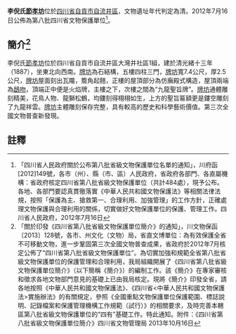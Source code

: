 {{msg:四川省文物保護單位
|名稱 = 李倪氏[[節孝坊|節孝坊]]
|編號 = 109
|圖片 = 
|級別 = S8
|分類 = 
|時代 = [[清代|清代]]
|地点 = [[四川省|四川省]][[自貢市|自貢市]][[自流井區|自流井區]]
|坐標 =
|登錄 = 2012年7月16日
}}
'''李倪氏[[節孝坊|節孝坊]]'''位於[[四川省|四川省]][[自貢市|自貢市]][[自流井區|自流井區]]，文物遺址年代判定為清。2012年7月16日公佈為第八批四川省文物保護單位<ref>「四川省人民政府關於公布第八批省級文物保護單位名單的通知」，川府函[2012]149號，各市（州）、縣（市、區）人民政府，省政府各部門、各直屬機構：省政府核定四川省第八批省級文物保護單位（共計484處），現予公布。各地、各部門要認真貫徹落實《中華人民共和國文物保護法》等相關法律法規，按照「保護為主、搶救第一、合理利用、加強管理」的工作方針，正確處理文物保護與合理利用的關係，切實做好文物保護單位的保護、管理工作。四川省人民政府，2012年7月16日</ref>。
== 簡介<ref>「關於印發《四川省第八批省級文物保護單位簡介》的通知」，川文物保函〔2013〕128號，各市、州文化（文物）局，省直文博單位：為有效保護全省不可移動文物，進一步鞏固第三次全國文物普查成果，省政府於2012年7月核定公佈了“四川省第八批省級文物保護單位”。為切實加強和規範全省第八批省級文物保護單位的保護管理和合理利用，我局組織開展了《四川省第八批省級文物保護單位簡介》（以下簡稱《簡介》）的編制工作。該《簡介》在專家審核和徵求各地文物部門意見的基礎上已由我局核定。現將《簡介》印發全省，請各地按照《中華人民共和國文物保護法》、《四川省<中華人民共和國文物保護法>實施辦法》的有關規定，參照《全國重點文物保護單位保護範圍、標誌說明、記錄檔案和保護管理機構工作規範（試行）》的相關要求，及時完善本轄區第八批省級文物保護單位的“四有”基礎工作。特此通知。附件：《四川省第八批省級文物保護單位簡介》四川省文物管理局  2013年10月16日</ref> ==
李倪氏[[節孝坊|節孝坊]]位於四川省自貢市自流井區大灣井社區1組，建於清光緒十三年（1887），坐東北向西南。[[牌坊|牌坊]]為石結構，五樓四柱三門，[[牌坊|牌坊]]寬7.4公尺，厚2.5公尺，[[牌坊|牌坊]]屋面刻出瓦隴，簷角起翹，正樓的屋頂部分為仿廡殿式構造，屋頂兩端為[[鴟吻|鴟吻]]，頂端正中便是火焰牌，主樓之下，次樓之間為“九龍聖旨牌”。[[牌坊|牌坊]]通體雕刻精美，花鳥人物、龍獅松鶴，均鏤刻得栩栩如生，上方的聖旨匾額更是鏤空雕刻了九龍祥雲。[[牌坊|牌坊]]主體雕刻保存完整，具有較高的歷史和科學藝術價值。第三次全國文物普查新發現。
==註釋==
{{reflist}}